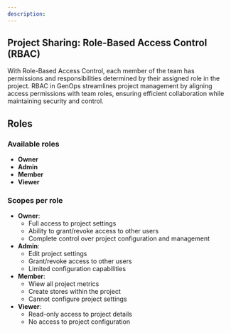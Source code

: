 ```yaml
---
description:
---
```


## Project Sharing: Role-Based Access Control (RBAC)

With Role-Based Access Control, each member of the team has permissions and responsibilities
determined by their assigned role in the project. RBAC in GenOps streamlines project management by aligning access permissions with team roles, 
ensuring efficient collaboration while maintaining security and control.

## Roles

### Available roles

- **Owner**
- **Admin**
- **Member**
- **Viewer**

### Scopes per role

- **Owner**:
    - Full access to project settings
    - Ability to grant/revoke access to other users
    - Complete control over project configuration and management
- **Admin**:
    - Edit project settings
    - Grant/revoke access to other users
    - Limited configuration capabilities
- **Member**:
    - Wiew all project metrics
    - Create stores within the project
    - Cannot configure project settings
- **Viewer**:
    - Read-only access to project details
    - No access to project configuration